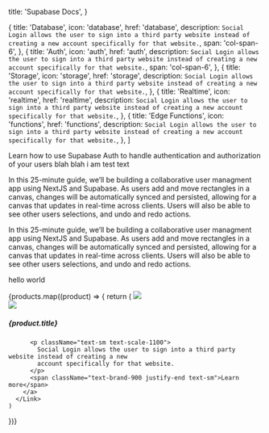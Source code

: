 
  title: 'Supabase Docs',
}

  {
    title: 'Database',
    icon: 'database',
    href: 'database',
    description: `
Social Login allows the user to sign into a third party website instead of creating a new account specifically for that website.
  `,
    span: 'col-span-6',
  },
  {
    title: 'Auth',
    icon: 'auth',
    href: 'auth',
    description: `
Social Login allows the user to sign into a third party website instead of creating a new account specifically for that website.
  `,
    span: 'col-span-6',
  },
  {
    title: 'Storage',
    icon: 'storage',
    href: 'storage',
    description: `
Social Login allows the user to sign into a third party website instead of creating a new account specifically for that website.
  `,
  },
  {
    title: 'Realtime',
    icon: 'realtime',
    href: 'realtime',
    description: `
Social Login allows the user to sign into a third party website instead of creating a new account specifically for that website.
  `,
  },
  {
    title: 'Edge Functions',
    icon: 'functions',
    href: 'functions',
    description: `
Social Login allows the user to sign into a third party website instead of creating a new account specifically for that website.
  `,
  },
]

Learn how to use Supabase Auth to handle authentication and authorization of your users blah blah i am test text

<div className="border rounded p-12">

In this 25-minute guide, we’ll be building a collaborative user managment app using NextJS and Supabase.
As users add and move rectangles in a canvas, changes will be automatically synced and persisted, allowing for a canvas that updates in real-time across clients.
Users will also be able to see other users selections, and undo and redo actions.

</div>

In this 25-minute guide, we’ll be building a collaborative user managment app using NextJS and Supabase.
As users add and move rectangles in a canvas, changes will be automatically synced and persisted, allowing for a canvas that updates in real-time across clients.
Users will also be able to see other users selections, and undo and redo actions.

hello world

<div className="grid grid-cols-12 gap-6 not-prose">
  {products.map((product) => {
    return (
      <Link
        href={`/new/${product.href}`}
        passHref
        key={product.title}
      >
      <a className={`
        relative
        group
        overflow-hidden
        bg-white dark:bg-scale-300 border rounded-md drop-shadow-sm
        transition
        border-scale-500
        hover:border-scale-700
        gap-6
        p-8 flex flex-col ${
          product.span ?? 'col-span-4'
        }`}>
          <img
            src={`/docs/img/gradient-bg.png`}
            className="transition-all absolute left-0 -top-64 w-[258px]
            duration-700 ease-out
            group-hover:w-[320px]
            "
          />
          <div className="flex items-center gap-3">
            <div className="bg-green-600 w-8 h-8 flex items-center justify-center rounded">
              <img className="bg-green-600 w-5" src={`/docs/img/icons/menu/${product.icon}.svg`} />
            </div>
            <h5 className="text-base text-scale-1200">{product.title}</h5>
          </div>

          <p className="text-sm text-scale-1100">
            Social Login allows the user to sign into a third party website instead of creating a new
            account specifically for that website.
          </p>
          <span className="text-brand-900 justify-end text-sm">Learn more</span>
        </a>
      </Link>
    )

})}

</div>


